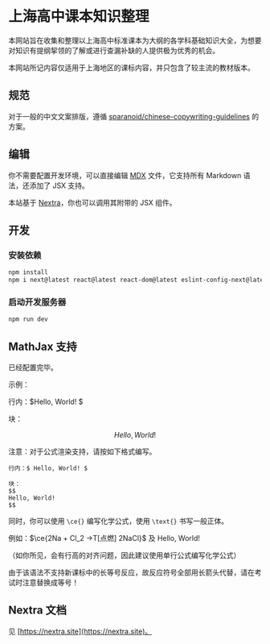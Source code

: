 
# 上海高中课本知识整理

本网站旨在收集和整理以上海高中标准课本为大纲的各学科基础知识大全，为想要对知识有提纲挈领的了解或进行查漏补缺的人提供极为优秀的机会。

本网站所记内容仅适用于上海地区的课标内容，并只包含了较主流的教材版本。

## 规范

对于一般的中文文案排版，遵循 [sparanoid/chinese-copywriting-guidelines](https://github.com/sparanoid/chinese-copywriting-guidelines) 的方案。

## 编辑

你不需要配置开发环境，可以直接编辑 [MDX](https://mdxjs.com/) 文件，它支持所有 Markdown 语法，还添加了 JSX 支持。

本站基于 [Nextra](https://nextra.site/)，你也可以调用其附带的 JSX 组件。

## 开发

### 安装依赖

```sh
npm install
npm i next@latest react@latest react-dom@latest eslint-config-next@latest
```

### 启动开发服务器

```sh
npm run dev
```

## MathJax 支持

已经配置完毕。

示例：

行内：$Hello, World! $

块：

$$
Hello, World! 
$$

注意：对于公式渲染支持，请按如下格式编写。

```
行内：$ Hello, World! $

块：
$$
Hello, World! 
$$
```

同时，你可以使用 `\ce{}` 编写化学公式，使用 `\text{}` 书写一般正体。

例如：$\ce{2Na + Cl_2 ->T[点燃] 2NaCl}$ 及 $\text{Hello, World! }$

（如你所见，会有行高的对齐问题，因此建议使用单行公式编写化学公式）

<Callout>
    由于该语法不支持新课标中的长等号反应，故反应符号全部用长箭头代替，请在考试时注意替换成等号！
</Callout>

## Nextra 文档

见 [https://nextra.site](https://nextra.site)。
